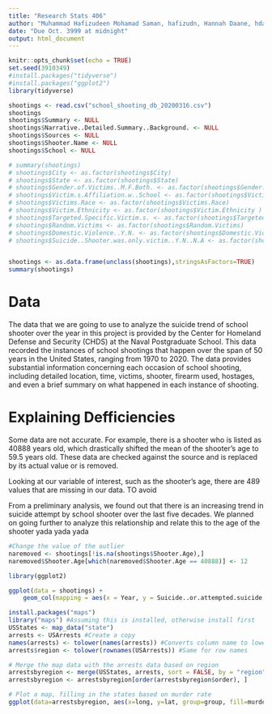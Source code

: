 ---
title: "Research Stats 406"
author: "Muhammad Hafizudeen Mohamad Saman, hafizudn, Hannah Daane, hdaane"
date: "Due Oct. 3999 at midnight"
output: html_document
---

```{r setup, include=FALSE}
knitr::opts_chunk$set(echo = TRUE)
set.seed(3910349)
#install.packages("tidyverse")
#install.packages("ggplot2")
library(tidyverse)
```

```{r}
shootings <- read.csv("school_shooting_db_20200316.csv")
shootings
shootings$Summary <- NULL
shootings$Narrative..Detailed.Summary..Background. <- NULL
shootings$Sources <- NULL
shootings$Shooter.Name <- NULL
shootings$School <- NULL

# summary(shootings)
# shootings$City <- as.factor(shootings$City)
# shootings$State <- as.factor(shootings$State)
# shootings$Gender.of.Victims..M.F.Both. <- as.factor(shootings$Gender.of.Victims..M.F.Both.)
# shootings$Victim.s.Affiliation.w..School <- as.factor(shootings$Victim.s.Affiliation.w..School)
# shootings$Victims.Race <- as.factor(shootings$Victims.Race)
# shootings$Victim.Ethnicity <- as.factor(shootings$Victim.Ethnicity )
# shootings$Targeted.Specific.Victim.s. <- as.factor(shootings$Targeted.Specific.Victim.s.)
# shootings$Random.Victims <- as.factor(shootings$Random.Victims)
# shootings$Domestic.Violence..Y.N. <- as.factor(shootings$Domestic.Violence..Y.N.)
# shootings$Suicide..Shooter.was.only.victim..Y.N..N.A <- as.factor(shootings$Suicide..Shooter.was.only.victim..Y.N..N.A)


shootings <- as.data.frame(unclass(shootings),stringsAsFactors=TRUE)
summary(shootings)                                                                                                                                                       
```
# Data

The data that we are going to use to analyze the suicide trend of school shooter over the year in this project is provided by the Center for Homeland Defense and Security (CHDS) at the Naval Postgraduate School. This data recorded the instances of school shootings that happen over the span of 50 years in the United States, ranging from 1970 to 2020. The data provides substantial information concerning each occasion of school shooting, including detailed location, time, victims, shooter, firearm used, hostages, and even a brief summary on what happened in each instance of shooting. 

# Explaining Defficiencies

Some data are not accurate. For example, there is a shooter who is listed as 40888 years old, which drastically shifted the mean of the shooter's age to 59.5 years old. These data are checked against the source and is replaced by its actual value or is removed.

Looking at our variable of interest, such as the shooter's age, there are 489 values that are missing in our data. TO avoid 

From a preliminary analysis, we found out that there is an increasing trend in suicide attempt by school shooter over the last five decades. We planned on going further to analyze this relationship and relate this to the age of the shooter yada yada yada


```{r}
#Change the value of the outlier
naremoved <- shootings[!is.na(shootings$Shooter.Age),]
naremoved$Shooter.Age[which(naremoved$Shooter.Age == 40888)] <- 12

library(ggplot2)

ggplot(data = shootings) +
    geom_col(mapping = aes(x = Year, y = Suicide..or.attempted.suicide..by.Shooter..Y.N.)) 
```

```{r}
install.packages("maps")
library("maps") #Assuming this is installed, otherwise install first
USStates <- map_data("state")
arrests <- USArrests #Create a copy
names(arrests) <- tolower(names(arrests)) #Converts column name to lower case
arrests$region <- tolower(rownames(USArrests)) #Same for row names

# Merge the map data with the arrests data based on region
arrestsbyregion <- merge(USStates, arrests, sort = FALSE, by = "region")
arrestsbyregion <- arrestsbyregion[order(arrestsbyregion$order), ]

# Plot a map, filling in the states based on murder rate
ggplot(data=arrestsbyregion, aes(x=long, y=lat, group=group, fill=murder)) + geom_polygon()



```

